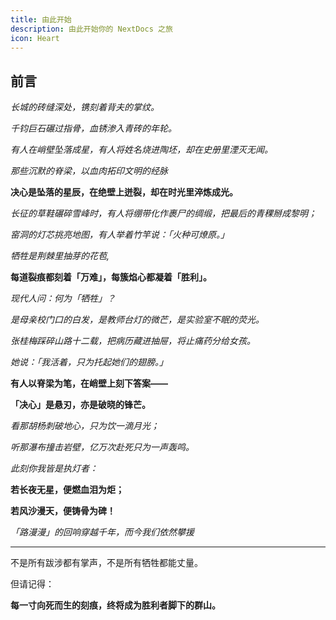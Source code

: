```yaml
---
title: 由此开始
description: 由此开始你的 NextDocs 之旅
icon: Heart
---
```


## 前言

<span className="text-fd-muted-foreground text-sm">_长城的砖缝深处，镌刻着背夫的掌纹。_</span><br/>

<span className="text-fd-muted-foreground text-sm">_千钧巨石碾过指骨，血锈渗入青砖的年轮。_</span> <br/>

<span className="text-fd-muted-foreground text-sm">_有人在峭壁坠落成星，有人将姓名烧进陶坯，却在史册里湮灭无闻。_</span> <br/>

<span className="text-fd-muted-foreground text-sm">_那些沉默的脊梁，以血肉拓印文明的经脉_</span> <br/>

**决心是坠落的星辰，在绝壁上迸裂，却在时光里淬炼成光。**

<span className="text-fd-muted-foreground text-sm">_长征的草鞋碾碎雪峰时，有人将绷带化作裹尸的绸缎，把最后的青稞掰成黎明；_</span><br/>

<span className="text-fd-muted-foreground text-sm">_窑洞的灯芯挑亮地图，有人举着竹竿说：「火种可燎原。」_</span><br/>

<span className="text-fd-muted-foreground text-sm">_牺牲是荆棘里抽芽的花苞,_</span><br/>

**每道裂痕都刻着「万难」，每簇焰心都凝着「胜利」。**
 
<span className="text-fd-muted-foreground text-sm">_现代人问：何为「牺牲」？_</span><br/>

<span className="text-fd-muted-foreground text-sm">_是母亲校门口的白发，是教师台灯的微芒，是实验室不眠的荧光。_</span><br/>

<span className="text-fd-muted-foreground text-sm">_张桂梅踩碎山路十二载，把病历藏进抽屉，将止痛药分给女孩。_</span><br/>

<span className="text-fd-muted-foreground text-sm">_她说：「我活着，只为托起她们的翅膀。」_</span><br/>

**有人以脊梁为笔，在峭壁上刻下答案——**

**「决心」是悬刃，亦是破晓的锋芒。**

<span className="text-fd-muted-foreground text-sm">_看那胡杨刺破地心，只为饮一滴月光；_</span><br/>  

<span className="text-fd-muted-foreground text-sm">_听那瀑布撞击岩壁，亿万次赴死只为一声轰鸣。_</span><br/>

<span className="text-fd-muted-foreground text-sm">_此刻你我皆是执灯者：_</span><br/>

**若长夜无星，便燃血泪为炬；**

**若风沙漫天，便铸骨为碑！**

<span className="text-fd-muted-foreground text-sm">_「路漫漫」的回响穿越千年，而今我们依然攀援_</span>

---

不是所有跋涉都有掌声，不是所有牺牲都能丈量。

但请记得：

**每一寸向死而生的刻痕，终将成为胜利者脚下的群山。**
